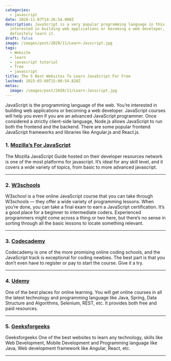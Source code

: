 ```yaml
---
categories:
  - javascript
date: 2020-11-07T14:26:54.000Z
description: JavaScript is a very popular programming language in this world. you
  interested in building web applications or becoming a web developer, so you
  definitely learn it.
draft: false
image: /images/post/2020/11/Learn-Javscript.jpg
tags:
  - Website
  - learn
  - javascript tutorial
  - free
  - javascript
title: The 5 Best Websites To Learn JavaScript For Free
lastmod: 2023-03-09T15:08:54.828Z
metas:
  image: /images/post/2020/11/Learn-Javscript.jpg
---
```


JavaScript is the programming language of the web. You’re interested in building
web applications or becoming a web developer. JavaScript courses will help you even if you are an advanced
JavaScript programmer. Once considered a strictly client-side language, Node.js
allows JavaScript to run both the frontend and the backend. There are some
popular frontend JavaScript frameworks and libraries like Angular.js and
React.js.

### 1. [Mozilla’s For JavaScript](https://developer.mozilla.org/en-US/docs/Web/JavaScript/Guide)

The Mozilla JavaScript Guide hosted on their developer resources network is one
of the most platforms for javascript. It’s ideal for any skill level, and it
covers a wide variety of topics, from basic to more advanced javascript.

---

### 2. [W3schools](https://www.w3schools.com/js/)

W3school is a free online JavaScript course that you can take through W3schools
— they offer a wide variety of programming lessons. When you’re done, you can
take a final exam to earn a JavaScript certification. It’s a good place for a
beginner to intermediate coders. Experienced programmers might come across a
thing or two here, but there’s no sense in sorting through all the basic lessons
to locate something relevant.

---

### 3. [Codecademy](https://l.facebook.com/l.php?u=https%3A%2F%2Fwww.codecademy.com%2Fcatalog%2Flanguage%2Fjavascript&h=AT2dXpeRVDrBRwTpX_jFnqISV5mDXltNtO5ScecN6iDCUJEAype2cWwN-jvTvI9TWuaN3eCGse5WuJYtm-CQ0MlCToOyodLos5GOczZCY5zrPqq2C3VScnDDTvo9BcmSC4O5_Y976O6oqkMPBbmzhxmndhtIqA)

Codecademy is one of the more promising online coding schools, and the
JavaScript track is exceptional for coding newbies. The best part is that you
don’t even have to register or pay to start the course. Give it a try.

---

### 4. [Udemy](https://l.facebook.com/l.php?u=https%3A%2F%2Fwww.udemy.com%2Ftopic%2Fjavascript%2F&h=AT0oQIPkQ0vAT6oJ72IKI7zBR3jq40IULsbHm6nVGXeTtC6gMv16JEZEaNwNDoHu1vwihNkl_Q725Uz2XqopJXQkOHjzRgSwsiFgvx3AyqZuG9dKjlZQFX4OW3gL3Bz2zyolUVTXU5XD-JR7chy3PmszSRFnTQ)

One of the best places for online learning. You will get online courses in all
the latest technology and programming language like Java, Spring, Data Structure
and Algorithms, Selenium, REST, etc. It provides both free and paid resources.

---

### 5. [Geeksforgeeks](https://l.facebook.com/l.php?u=https%3A%2F%2Fwww.geeksforgeeks.org%2Fjavascript-tutorial%2F&h=AT2VsGxwjRn_C5R2MKIt9xMiBzSwfWNkWRlboIPzSv_HQPLtLYuXv6DjW09rR0g96PKzPRAvf1S1dKFyEqxu84SQSSPJj50BLqWrUH8ugbaf9Xy3-kUGmeERZAln9pgUTF8YwGIypEeMQNZ5RcbpmMvMEy3WFw)

Geeksforgeeks One of the best websites to learn any technology, skills like Web
Development, Mobile Development and Programming language like Java, Web
development framework like Angular, React, etc.

---
